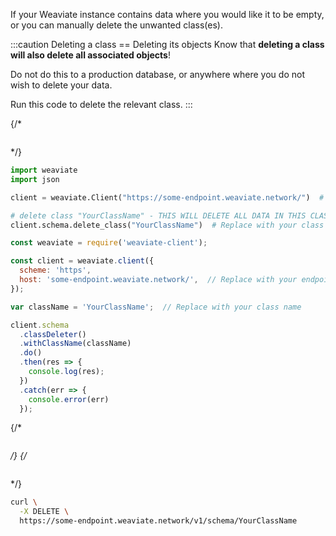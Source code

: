 If your Weaviate instance contains data where you would like it to be empty, or you can manually delete the unwanted class(es).

:::caution Deleting a class == Deleting its objects
Know that **deleting a class will also delete all associated objects**!

Do not do this to a production database, or anywhere where you do not wish to delete your data.

Run this code to delete the relevant class.
:::


<Tabs groupId="languages">
{/* <TabItem value="graphql" label="GraphQL">

```graphql

```

</TabItem> */}
<TabItem value="py" label="Python">

```python
import weaviate
import json

client = weaviate.Client("https://some-endpoint.weaviate.network/")  # Replace with your endpoint

# delete class "YourClassName" - THIS WILL DELETE ALL DATA IN THIS CLASS
client.schema.delete_class("YourClassName")  # Replace with your class name - e.g. "Question"
```

</TabItem>
<TabItem value="js" label="JavaScript">

```js
const weaviate = require('weaviate-client');

const client = weaviate.client({
  scheme: 'https',
  host: 'some-endpoint.weaviate.network/',  // Replace with your endpoint
});

var className = 'YourClassName';  // Replace with your class name

client.schema
  .classDeleter()
  .withClassName(className)
  .do()
  .then(res => {
    console.log(res);
  })
  .catch(err => {
    console.error(err)
  });
```

</TabItem>
{/* <TabItem value="go" label="Go">

```go

```

</TabItem> */}
{/* <TabItem value="java" label="Java">

```java

```

</TabItem> */}
<TabItem value="curl" label="Curl">

```bash
curl \
  -X DELETE \
  https://some-endpoint.weaviate.network/v1/schema/YourClassName
```

</TabItem>
</Tabs>